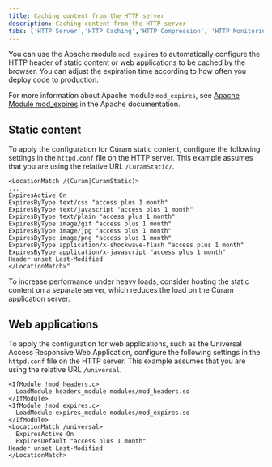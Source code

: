 ```yaml
---
title: Caching content from the HTTP server
description: Caching content from the HTTP server
tabs: ['HTTP Server','HTTP Caching','HTTP Compression', 'HTTP Monitoring', 'Persistent Connections','Thread Tuning']
---
```


You can use the Apache module `mod_expires` to automatically configure the HTTP header of static
content or web applications to be cached by the browser. You can adjust the expiration time according to how often you deploy code to production.

For more information about Apache module `mod_expires`, see [Apache Module mod\_expires](https://httpd.apache.org/docs/2.4/mod/mod_expires.html)
in the Apache documentation.

## Static content

To apply the configuration for Cúram static content, configure the following settings in the `httpd.conf`
file on the HTTP server. This example assumes that you are using the relative URL `/CuramStatic/`.

```shell
<LocationMatch /(Curam|CuramStatic)>
...
ExpiresActive On
ExpiresByType text/css "access plus 1 month"
ExpiresByType text/javascript "access plus 1 month"
ExpiresByType text/plain "access plus 1 month"
ExpiresByType image/gif "access plus 1 month"
ExpiresByType image/jpg "access plus 1 month"
ExpiresByType image/png "access plus 1 month"
ExpiresByType application/x-shockwave-flash "access plus 1 month"
ExpiresByType application/x-javascript "access plus 1 month"
Header unset Last-Modified
</LocationMatch>"

```

To increase performance under heavy loads, consider hosting the static content on a separate server, which reduces the load on the Cúram application server.

## Web applications

To apply the configuration for web applications, such as the Universal Access Responsive Web Application,
configure the following settings in the `httpd.conf` file on the HTTP server. This example assumes that you are using the relative URL `/universal`.

```shell
<IfModule !mod_headers.c>
  LoadModule headers_module modules/mod_headers.so
</IfModule>
<IfModule !mod_expires.c>
  LoadModule expires_module modules/mod_expires.so
</IfModule>
<LocationMatch /universal>
  ExpiresActive On
  ExpiresDefault "access plus 1 month"
Header unset Last-Modified
</LocationMatch>
```
